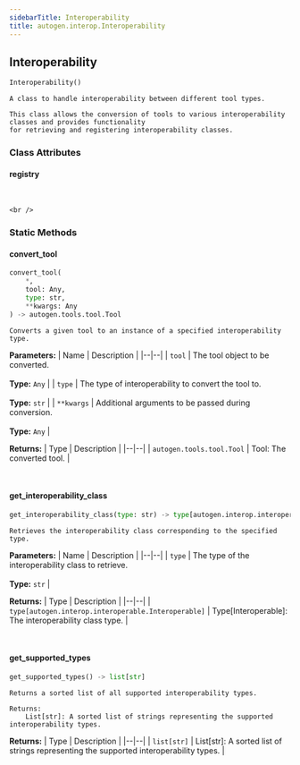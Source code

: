 ```yaml
---
sidebarTitle: Interoperability
title: autogen.interop.Interoperability
---
```

<h2 id="autogen.interop.Interoperability" class="doc doc-heading">
    <code class="doc-symbol doc-symbol-heading doc-symbol-class"></code>
    <span class="doc doc-object-name doc-class-name">Interoperability</span>
</h2>

```python
Interoperability()
```

    A class to handle interoperability between different tool types.
    
    This class allows the conversion of tools to various interoperability classes and provides functionality
    for retrieving and registering interoperability classes.

### Class Attributes

<code class="doc-symbol doc-symbol-heading doc-symbol-attribute"></code>
#### registry
<br />

    <br />

### Static Methods

<code class="doc-symbol doc-symbol-heading doc-symbol-method"></code>
#### convert_tool

```python
convert_tool(
    *,
    tool: Any,
    type: str,
    **kwargs: Any
) -> autogen.tools.tool.Tool
```

    Converts a given tool to an instance of a specified interoperability type.

<b>Parameters:</b>
| Name | Description |
|--|--|
| `tool` | The tool object to be converted.<br/><br/>**Type:** `Any` |
| `type` | The type of interoperability to convert the tool to.<br/><br/>**Type:** `str` |
| `**kwargs` | Additional arguments to be passed during conversion.<br/><br/>**Type:** `Any` |

<b>Returns:</b>
| Type | Description |
|--|--|
| `autogen.tools.tool.Tool` | Tool: The converted tool. |

<br />

<code class="doc-symbol doc-symbol-heading doc-symbol-method"></code>
#### get_interoperability_class

```python
get_interoperability_class(type: str) -> type[autogen.interop.interoperable.Interoperable]
```

    Retrieves the interoperability class corresponding to the specified type.

<b>Parameters:</b>
| Name | Description |
|--|--|
| `type` | The type of the interoperability class to retrieve.<br/><br/>**Type:** `str` |

<b>Returns:</b>
| Type | Description |
|--|--|
| `type[autogen.interop.interoperable.Interoperable]` | Type[Interoperable]: The interoperability class type. |

<br />

<code class="doc-symbol doc-symbol-heading doc-symbol-method"></code>
#### get_supported_types

```python
get_supported_types() -> list[str]
```

    Returns a sorted list of all supported interoperability types.
    
    Returns:
        List[str]: A sorted list of strings representing the supported interoperability types.

<b>Returns:</b>
| Type | Description |
|--|--|
| `list[str]` | List[str]: A sorted list of strings representing the supported interoperability types. |

<br />
